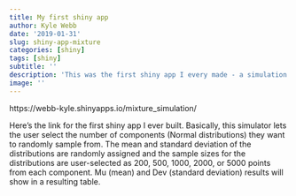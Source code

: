 ```yaml
---
title: My first shiny app
author: Kyle Webb
date: '2019-01-31'
slug: shiny-app-mixture
categories: [shiny]
tags: [shiny]
subtitle: ''
description: 'This was the first shiny app I every made - a simulation of gaussian mixtures.'
image: ''
---
```


https://webb-kyle.shinyapps.io/mixture_simulation/

Here's the link for the first shiny app I ever built. Basically, this simulator lets the user select the number of components (Normal distributions) they want to randomly sample from. The mean and standard deviation of the distributions are randomly assigned and the sample sizes for the distributions are user-selected as 200, 500, 1000, 2000, or 5000 points from each component. Mu (mean) and Dev (standard deviation) results will show in a resulting table. 